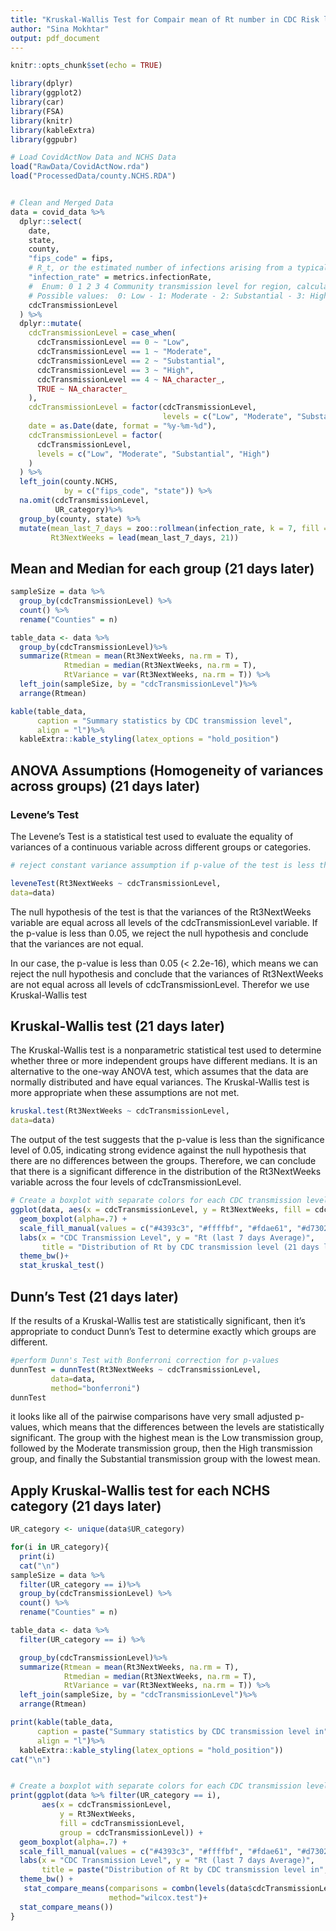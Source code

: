 ```yaml
---
title: "Kruskal-Wallis Test for Compair mean of Rt number in CDC Risk level Group (21 days later)"
author: "Sina Mokhtar"
output: pdf_document
---
```


```r
knitr::opts_chunk$set(echo = TRUE)
```



```r
library(dplyr)
library(ggplot2)
library(car)
library(FSA)
library(knitr)
library(kableExtra)
library(ggpubr)

# Load CovidActNow Data and NCHS Data
load("RawData/CovidActNow.rda")
load("ProcessedData/county.NCHS.RDA")


# Clean and Merged Data
data = covid_data %>%
  dplyr::select(
    date,
    state,
    county,
    "fips_code" = fips,
    # R_t, or the estimated number of infections arising from a typical case
    "infection_rate" = metrics.infectionRate,
    #  Enum: 0 1 2 3 4 Community transmission level for region, calculated using the CDC definition.
    # Possible values:  0: Low - 1: Moderate - 2: Substantial - 3: High - 4: Unknown
    cdcTransmissionLevel
  ) %>%
  dplyr::mutate(
    cdcTransmissionLevel = case_when(
      cdcTransmissionLevel == 0 ~ "Low",
      cdcTransmissionLevel == 1 ~ "Moderate",
      cdcTransmissionLevel == 2 ~ "Substantial",
      cdcTransmissionLevel == 3 ~ "High",
      cdcTransmissionLevel == 4 ~ NA_character_,
      TRUE ~ NA_character_
    ),
    cdcTransmissionLevel = factor(cdcTransmissionLevel,
                                  levels = c("Low", "Moderate", "Substantial", "High")), 
    date = as.Date(date, format = "%y-%m-%d"),
    cdcTransmissionLevel = factor(
      cdcTransmissionLevel,
      levels = c("Low", "Moderate", "Substantial", "High")
    )
  ) %>%
  left_join(county.NCHS,
            by = c("fips_code", "state")) %>%
  na.omit(cdcTransmissionLevel,
          UR_category)%>%
  group_by(county, state) %>%
  mutate(mean_last_7_days = zoo::rollmean(infection_rate, k = 7, fill = NA, align = "right"),
         Rt3NextWeeks = lead(mean_last_7_days, 21))
```

## Mean and Median for each group (21 days later)

```r
sampleSize = data %>%
  group_by(cdcTransmissionLevel) %>%
  count() %>%
  rename("Counties" = n)

table_data <- data %>% 
  group_by(cdcTransmissionLevel)%>%
  summarize(Rtmean = mean(Rt3NextWeeks, na.rm = T),
            Rtmedian = median(Rt3NextWeeks, na.rm = T),
            RtVariance = var(Rt3NextWeeks, na.rm = T)) %>%
  left_join(sampleSize, by = "cdcTransmissionLevel")%>%
  arrange(Rtmean)

kable(table_data,
      caption = "Summary statistics by CDC transmission level",
      align = "l")%>%
  kableExtra::kable_styling(latex_options = "hold_position")

```


## ANOVA Assumptions (Homogeneity of variances across groups) (21 days later)

### Levene’s Test
The Levene’s Test is a statistical test used to evaluate the equality of variances of a continuous variable across different groups or categories.

```r
# reject constant variance assumption if p-value of the test is less than 0.05

leveneTest(Rt3NextWeeks ~ cdcTransmissionLevel,
data=data)
```

The null hypothesis of the test is that the variances of the Rt3NextWeeks variable are equal across all levels of the cdcTransmissionLevel variable. If the p-value is less than 0.05, we reject the null hypothesis and conclude that the variances are not equal.

In our case, the p-value is less than 0.05 (< 2.2e-16), which means we can reject the null hypothesis and conclude that the variances of Rt3NextWeeks are not equal across all levels of cdcTransmissionLevel. Therefor we use Kruskal-Wallis test



## Kruskal-Wallis test (21 days later)
The Kruskal-Wallis test is a nonparametric statistical test used to determine whether three or more independent groups have different medians. It is an alternative to the one-way ANOVA test, which assumes that the data are normally distributed and have equal variances. The Kruskal-Wallis test is more appropriate when these assumptions are not met.

```r
kruskal.test(Rt3NextWeeks ~ cdcTransmissionLevel,
data=data)

```

The output of the test suggests that the p-value is less than the significance level of 0.05, indicating strong evidence against the null hypothesis that there are no differences between the groups. Therefore, we can conclude that there is a significant difference in the distribution of the Rt3NextWeeks variable across the four levels of cdcTransmissionLevel.



```r

# Create a boxplot with separate colors for each CDC transmission level
ggplot(data, aes(x = cdcTransmissionLevel, y = Rt3NextWeeks, fill = cdcTransmissionLevel)) +
  geom_boxplot(alpha=.7) +
  scale_fill_manual(values = c("#4393c3", "#ffffbf", "#fdae61", "#d73027" )) +
  labs(x = "CDC Transmission Level", y = "Rt (last 7 days Average)", 
       title = "Distribution of Rt by CDC transmission level (21 days later)") +
  theme_bw()+
  stat_kruskal_test()
```


## Dunn’s Test (21 days later)

If the results of a Kruskal-Wallis test are statistically significant, then it’s appropriate to conduct Dunn’s Test to determine exactly which groups are different.
```r
#perform Dunn's Test with Bonferroni correction for p-values
dunnTest = dunnTest(Rt3NextWeeks ~ cdcTransmissionLevel,
         data=data,
         method="bonferroni")
dunnTest
```

it looks like all of the pairwise comparisons have very small adjusted p-values, which means that the differences between the levels are statistically significant.
The group with the highest mean is the Low transmission group, followed by the Moderate transmission group, then the High transmission group, and finally the Substantial transmission group with the lowest mean.




## Apply Kruskal-Wallis test for each NCHS category (21 days later)


```r
UR_category <- unique(data$UR_category)

for(i in UR_category){
  print(i)
  cat("\n")
sampleSize = data %>%
  filter(UR_category == i)%>%
  group_by(cdcTransmissionLevel) %>%
  count() %>%
  rename("Counties" = n)

table_data <- data %>%
  filter(UR_category == i) %>%

  group_by(cdcTransmissionLevel)%>%
  summarize(Rtmean = mean(Rt3NextWeeks, na.rm = T),
            Rtmedian = median(Rt3NextWeeks, na.rm = T),
            RtVariance = var(Rt3NextWeeks, na.rm = T)) %>%
  left_join(sampleSize, by = "cdcTransmissionLevel")%>%
  arrange(Rtmean)

print(kable(table_data,
      caption = paste("Summary statistics by CDC transmission level in", i , "counties (21 days later)"),
      align = "l")%>%
  kableExtra::kable_styling(latex_options = "hold_position"))
cat("\n")


# Create a boxplot with separate colors for each CDC transmission level
print(ggplot(data %>% filter(UR_category == i),
       aes(x = cdcTransmissionLevel,
           y = Rt3NextWeeks,
           fill = cdcTransmissionLevel,
           group = cdcTransmissionLevel)) +
  geom_boxplot(alpha=.7) +
  scale_fill_manual(values = c("#4393c3", "#ffffbf", "#fdae61", "#d73027" )) +
  labs(x = "CDC Transmission Level", y = "Rt (last 7 days Average)", 
       title = paste("Distribution of Rt by CDC transmission level in", i , "counties (21 days later)")) +
  theme_bw() +
   stat_compare_means(comparisons = combn(levels(data$cdcTransmissionLevel), 2, simplify = FALSE)[c(1, 4, 6)],
                      method="wilcox.test")+
  stat_compare_means())
}

```

